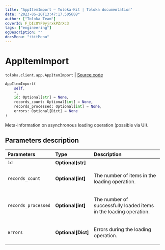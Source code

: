 ```yaml
---
title: "AppItemImport — Toloka-Kit | Toloka documentation"
date: "2023-06-20T13:47:17.505608"
author: ["Toloka Team"]
coverId: F_bIcOYF9yjrxkPZrXc3
tags: ["engineering"]
ogDescription: ""
docsMenu: "tkitMenu"
---
```


# AppItemImport

`toloka.client.app.AppItemImport` | [Source code](https://github.com/Toloka/toloka-kit/blob/v1.2.0/src/client/app/__init__.py#L186)

```python
AppItemImport(
    self,
    *,
    id: Optional[str] = None,
    records_count: Optional[int] = None,
    records_processed: Optional[int] = None,
    errors: Optional[Dict] = None
)
```

Meta-information on asynchronous loading operation (possible via UI).

## Parameters description

| Parameters | Type | Description |
| :----------| :----| :-----------|
`id`|**Optional\[str\]**|
`records_count`|**Optional\[int\]**|<p>The number of items in the loading operation.</p>
`records_processed`|**Optional\[int\]**|<p>The number of successfully loaded items in the loading operation.</p>
`errors`|**Optional\[Dict\]**|<p>Errors during the loading operation.</p>